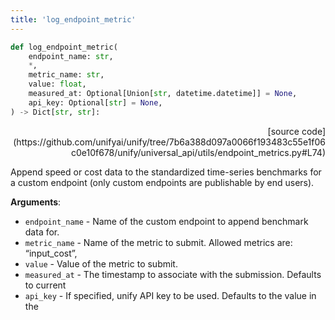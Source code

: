 ```yaml
---
title: 'log_endpoint_metric'
---
```


```python
def log_endpoint_metric(
    endpoint_name: str,
    *,
    metric_name: str,
    value: float,
    measured_at: Optional[Union[str, datetime.datetime]] = None,
    api_key: Optional[str] = None,
) -> Dict[str, str]:
```

<p align="right">[source code](https://github.com/unifyai/unify/tree/7b6a388d097a0066f193483c55e1f06c0e10f678/unify/universal_api/utils/endpoint_metrics.py#L74)</p>

Append speed or cost data to the standardized time-series benchmarks for a custom
endpoint (only custom endpoints are publishable by end users).

**Arguments**:

- `endpoint_name` - Name of the custom endpoint to append benchmark data for.
- `metric_name` - Name of the metric to submit. Allowed metrics are: “input_cost”,
- `value` - Value of the metric to submit.
- `measured_at` - The timestamp to associate with the submission. Defaults to current
- `api_key` - If specified, unify API key to be used. Defaults to the value in the